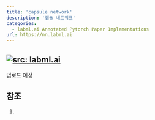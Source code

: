 ```yaml
---
title: 'capsule network'
description: '캡슐 네트워크'
categories:
  - labml.ai Annotated Pytorch Paper Implementations
url: https://nn.labml.ai
---
```

<a href="https://nn.labml.ai/" target="_blank"><img   loading="lazy" alt="src: labml.ai" src="https://img.shields.io/badge/문서-labml.ai_Annoated_Pytorch_Paper_Implementations-deeppink" ></a>
---
업로드 예정
 
## 참조

1.
